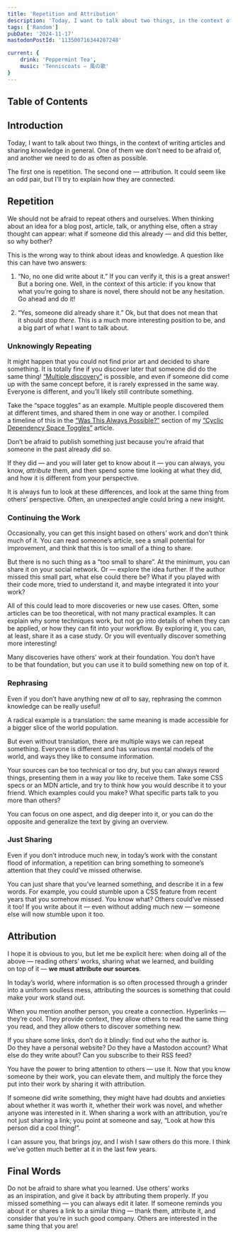 ```yaml
---
title: 'Repetition and Attribution'
description: 'Today, I want to talk about two things, in the context of writing articles and sharing knowledge in general. One of them we don’t need to be afraid of, and another we need to do as often as possible. The first one is repetition. The second one — attribution. It could seem like an odd pair, but I’ll try to explain how they are connected.'
tags: ['Random']
pubDate: '2024-11-17'
mastodonPostId: '113500716344287248'

current: {
    drink: 'Peppermint Tea',
    music: 'Tenniscoats — 風の歌'
}
---
```


## Table of Contents

## Introduction

Today, I want to talk about two things, in the context of writing articles and sharing knowledge in general. One of them we don’t need to be afraid of, and another we need to do as often as possible.

The first one is repetition. The second one — attribution. It could seem like an odd pair, but I’ll try to explain how they are connected.


## Repetition

We should not be afraid to repeat others and ourselves. When thinking about an idea for a blog post, article, talk, or anything else, often a stray thought can appear: what if someone did this already — and did this better, so why bother?

This is the wrong way to think about ideas and knowledge. A question like this can have two answers:

1. “No, no one did write about it.” If you can verify it, this is a great answer! But a boring one. Well, in the context of this article: if you know that what you’re going to share is novel, there should not be any hesitation. Go ahead and do it!

2. “Yes, someone did already share it.” Ok, but that does not mean that it should stop _there_. This is a much more interesting position to be, and a big part of what I want to talk about.

### Unknowingly Repeating

It might happen that you could not find prior art and decided to share something. It is totally fine if you discover later that someone did do the same thing! [“Multiple discovery”](https://en.wikipedia.org/wiki/Multiple_discovery) is possible, and even if someone did come up with the same concept before, it is rarely expressed in the same way. Everyone is different, and you’ll likely still contribute something.

Take the “space toggles” as an example. Multiple people discovered them at different times, and shared them in one way or another. I compiled a timeline of this in the [“Was This Always Possible?”](https://kizu.dev/cyclic-toggles/#was-this-always-possible) section of my [“Cyclic Dependency Space Toggles”](https://kizu.dev/cyclic-toggles/) article.

Don’t be afraid to publish something just because you’re afraid that someone in the past already did so.

If they did — and you will later get to know about it — you can always, you know, _attribute_ them, and then spend some time looking at what they did, and how it is different from your perspective.

It is always fun to look at these differences, and look at the same thing from others’ perspective. Often, an unexpected angle could bring a new insight.


### Continuing the Work

Occasionally, you can get this insight based on others’ work and don’t think much of it. You can read someone’s article, see a small potential for improvement, and think that this is too small of a thing to share.

But there is no such thing as a “too small to share”. At the minimum, you can share it on your social network. Or — explore the idea further. If the author missed this small part, what else could there be? What if you played with their code more, tried to understand it, and maybe integrated it into your work?

All of this could lead to more discoveries or new use cases. Often, some articles can be too theoretical, with not many practical examples. It can explain why some techniques work, but not go into details of when they can be applied, or how they can fit into your workflow. By exploring it, you can, at least, share it as a case study. Or you will eventually discover something more interesting!

Many discoveries have others’ work at their foundation. You don’t have to be that foundation, but you can use it to build something new on top of it.


### Rephrasing

Even if you don’t have anything new _at all_ to say, rephrasing the common knowledge can be really useful!

A radical example is a translation: the same meaning is made accessible for a bigger slice of the world population.

But even without translation, there are multiple ways we can repeat something. Everyone is different and has various mental models of the world, and ways they like to consume information.

Your sources can be too technical or too dry, but you can always reword things, presenting them in a way _you_ like to receive them. Take some CSS specs or an MDN article, and try to think how you would describe it to your friend. Which examples could you make? What specific parts talk to you more than others?

You can focus on one aspect, and dig deeper into it, or you can do the opposite and generalize the text by giving an overview.


### Just Sharing

Even if you don’t introduce much new, in today’s work with the constant flood of information, a repetition can bring something to someone’s attention that they could’ve missed otherwise.

You can just share that you’ve learned something, and describe it in a few words. For example, you could stumble upon a CSS feature from recent years that you somehow missed. You know what? Others could’ve missed it too! If you write about it — even without adding much new — someone else will now stumble upon it too.


## Attribution

I hope it is obvious to you, but let me be explicit here: when doing all of the above — reading others’ works, sharing what we learned, and building on top of it — **we must attribute our sources**.

In today’s world, where information is so often processed through a grinder into a uniform soulless mess, attributing the sources is something that could make your work stand out.

When you mention another person, you create a connection. Hyperlinks — they’re cool. They provide context, they allow others to read the same thing you read, and they allow others to discover something new.

If you share some links, don’t do it blindly: find out who the author is. Do they have a personal website? Do they have a Mastodon account? What else do they write about? Can you subscribe to their RSS feed?

You have the power to bring attention to others — use it. Now that you know someone by their work, you can elevate them, and multiply the force they put into their work by sharing it with attribution.

If someone did write something, they might have had doubts and anxieties about whether it was worth it, whether their work was novel, and whether anyone was interested in it. When sharing a work with an attribution, you’re not just sharing a link; you point at someone and say, “Look at how this person did a cool thing!”.

I can assure you, that brings joy, and I wish I saw others do this more. I think we’ve gotten much better at it in the last few years.

## Final Words

Do not be afraid to share what you learned. Use others’ works as an inspiration, and give it back by attributing them properly. If you missed something — you can always edit it later. If someone reminds you about it or shares a link to a similar thing — thank them, attribute it, and consider that you’re in such good company. Others are interested in the same thing that you are!
